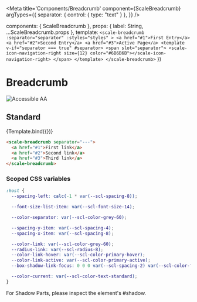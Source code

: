 
<Meta
  title='Components/Breadcrumb'
  component={ScaleBreadcrumb}
  argTypes={{
    separator: {
      control: { type: "text" }
    },
  }}
/>

  components: { ScaleBreadcrumb },
  props: {
    label: String,
    ...ScaleBreadcrumb.props
  },
  template: `
    <scale-breadcrumb
      :separator="separator"
      :styles="styles"
    >
      <a href="#1">First Entry</a>
      <a href="#2">Second Entry</a>
      <a href="#3">Active Page</a>
      <template v-if="separator === true" #separator>
        <span slot="separator">
          <scale-icon-navigation-right size={12} color="#6B6B6B"></scale-icon-navigation-right>
        </span>
      </template>
    </scale-breadcrumb>
  `
})

<div style={{display: 'inline-flex', alignItems: 'center', justifyContent: 'space-between', width: '100%'}}>
    <h1>Breadcrumb</h1>
    <img src="assets/tag-aa.svg" alt="Accessible AA" />
</div>

## Standard

<Canvas withSource="none">
  <Story
    name='Standard'
    args={{}}
  >
    {Template.bind({})}
  </Story>
</Canvas>

<ArgsTable story='Standard' />

```html
<scale-breadcrumb separator="---">
  <a href="#1">First link</a>
  <a href="#2">Second link</a>
  <a href="#3">Third link</a>
</scale-breadcrumb>
```

### Scoped CSS variables

```css
:host {
  --spacing-left: calc(-1 * var(--scl-spacing-8));

  --font-size-list-item: var(--scl-font-size-14);

  --color-separator: var(--scl-color-grey-60);

  --spacing-y-item: var(--scl-spacing-4);
  --spacing-x-item: var(--scl-spacing-8);

  --color-link: var(--scl-color-grey-60);
  --radius-link: var(--scl-radius-8);
  --color-link-hover: var(--scl-color-primary-hover);
  --color-link-active: var(--scl-color-primary-active);
  --box-shadow-link-focus: 0 0 0 var(--scl-spacing-2) var(--scl-color-focus);

  --color-current: var(--scl-color-text-standard);
}
```

For Shadow Parts, please inspect the element's #shadow.
